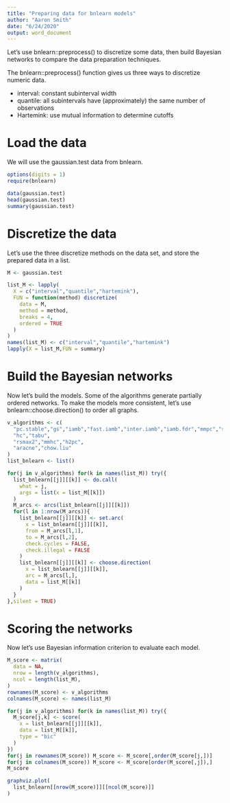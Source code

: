 ---
title: "Preparing data for bnlearn models"
author: "Aaron Smith"
date: "6/24/2020"
output: word_document
---

Let's use bnlearn::preprocess() to discretize some data, then build Bayesian networks to compare the data preparation techniques.

The bnlearn::preprocess() function gives us three ways to discretize numeric data.

* interval: constant subinterval width
* quantile: all subintervals have (approximately) the same number of observations
* Hartemink: use mutual information to determine cutoffs

# Load the data

We will use the gaussian.test data from bnlearn.

```{r}
options(digits = 1)
require(bnlearn)

data(gaussian.test)
head(gaussian.test)
summary(gaussian.test)
```

# Discretize the data

Let's use the three discretize methods on the data set, and store the prepared data in a list.

```{r}
M <- gaussian.test

list_M <- lapply(
  X = c("interval","quantile","hartemink"),
  FUN = function(method) discretize(
    data = M,
    method = method,
    breaks = 4,
    ordered = TRUE
  )
)
names(list_M) <- c("interval","quantile","hartemink")
lapply(X = list_M,FUN = summary)
```

# Build the Bayesian networks

Now let's build the models. Some of the algorithms generate partially ordered networks. To make the models more consistent, let's use bnlearn::choose.direction() to order all graphs.

```{r}
v_algorithms <- c(
  "pc.stable","gs","iamb","fast.iamb","inter.iamb","iamb.fdr","mmpc","si.hiton.pc","hpc",
  "hc","tabu",
  "rsmax2","mmhc","h2pc",
  "aracne","chow.liu"
)
list_bnlearn <- list()
```

```{r,warning = FALSE}
for(j in v_algorithms) for(k in names(list_M)) try({
  list_bnlearn[[j]][[k]] <- do.call(
    what = j,
    args = list(x = list_M[[k]])
  )
  M_arcs <- arcs(list_bnlearn[[j]][[k]])
  for(l in 1:nrow(M_arcs)){
    list_bnlearn[[j]][[k]] <- set.arc(
      x = list_bnlearn[[j]][[k]],
      from = M_arcs[l,1],
      to = M_arcs[l,2],
      check.cycles = FALSE,
      check.illegal = FALSE
    )
    list_bnlearn[[j]][[k]] <- choose.direction(
      x = list_bnlearn[[j]][[k]],
      arc = M_arcs[l,],
      data = list_M[[k]]
    )
  }
},silent = TRUE)
```

# Scoring the networks

Now let's use Bayesian information criterion to evaluate each model.

```{r}
M_score <- matrix(
  data = NA,
  nrow = length(v_algorithms),
  ncol = length(list_M),
)
rownames(M_score) <- v_algorithms
colnames(M_score) <- names(list_M)

for(j in v_algorithms) for(k in names(list_M)) try({
  M_score[j,k] <- score(
    x = list_bnlearn[[j]][[k]],
    data = list_M[[k]],
    type = "bic"
  )
})
for(j in rownames(M_score)) M_score <- M_score[,order(M_score[j,])]
for(j in colnames(M_score)) M_score <- M_score[order(M_score[,j]),]
M_score
```

```{r}
graphviz.plot(
  list_bnlearn[[nrow(M_score)]][[ncol(M_score)]]
)
```